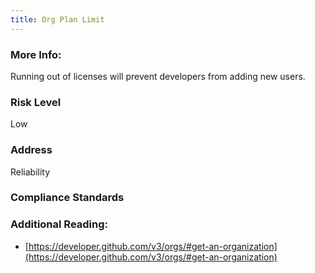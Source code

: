 ```yaml
---
title: Org Plan Limit
---
```


### More Info:

Running out of licenses will prevent developers from adding new users.

### Risk Level

Low

### Address

Reliability

### Compliance Standards

### Additional Reading:

- [https://developer.github.com/v3/orgs/#get-an-organization](https://developer.github.com/v3/orgs/#get-an-organization)
